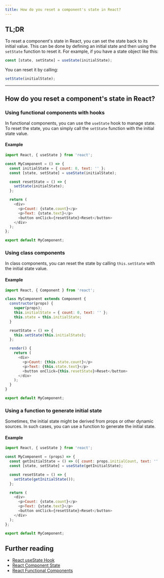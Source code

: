 ```yaml
---
title: How do you reset a component's state in React?
---
```


## TL;DR

To reset a component's state in React, you can set the state back to its initial value. This can be done by defining an initial state and then using the `setState` function to reset it. For example, if you have a state object like this:

```javascript
const [state, setState] = useState(initialState);
```

You can reset it by calling:

```javascript
setState(initialState);
```

---

## How do you reset a component's state in React?

### Using functional components with hooks

In functional components, you can use the `useState` hook to manage state. To reset the state, you can simply call the `setState` function with the initial state value.

#### Example

```javascript
import React, { useState } from 'react';

const MyComponent = () => {
  const initialState = { count: 0, text: '' };
  const [state, setState] = useState(initialState);

  const resetState = () => {
    setState(initialState);
  };

  return (
    <div>
      <p>Count: {state.count}</p>
      <p>Text: {state.text}</p>
      <button onClick={resetState}>Reset</button>
    </div>
  );
};

export default MyComponent;
```

### Using class components

In class components, you can reset the state by calling `this.setState` with the initial state value.

#### Example

```javascript
import React, { Component } from 'react';

class MyComponent extends Component {
  constructor(props) {
    super(props);
    this.initialState = { count: 0, text: '' };
    this.state = this.initialState;
  }

  resetState = () => {
    this.setState(this.initialState);
  };

  render() {
    return (
      <div>
        <p>Count: {this.state.count}</p>
        <p>Text: {this.state.text}</p>
        <button onClick={this.resetState}>Reset</button>
      </div>
    );
  }
}

export default MyComponent;
```

### Using a function to generate initial state

Sometimes, the initial state might be derived from props or other dynamic sources. In such cases, you can use a function to generate the initial state.

#### Example

```javascript
import React, { useState } from 'react';

const MyComponent = (props) => {
  const getInitialState = () => ({ count: props.initialCount, text: '' });
  const [state, setState] = useState(getInitialState);

  const resetState = () => {
    setState(getInitialState());
  };

  return (
    <div>
      <p>Count: {state.count}</p>
      <p>Text: {state.text}</p>
      <button onClick={resetState}>Reset</button>
    </div>
  );
};

export default MyComponent;
```

## Further reading

- [React useState Hook](https://reactjs.org/docs/hooks-state.html)
- [React Component State](https://reactjs.org/docs/state-and-lifecycle.html)
- [React Functional Components](https://reactjs.org/docs/components-and-props.html#function-and-class-components)
